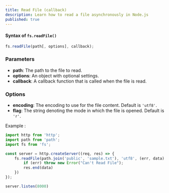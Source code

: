 ```yaml
---
title: Read File (callback)
description: Learn how to read a file asynchronously in Node.js
published: true
---
```


#### Syntax of `fs.readFile()`

```javascript
fs.readFile(path[, options], callback);
```

### Parameters

* **path**: The path to the file to read.
* **options**: An object with optional settings.
* **callback**: A callback function that is called when the file is read.

### Options

* **encoding**: The encoding to use for the file content. Default is `'utf8'`.
* **flag**: The string denoting the mode in which the file is opened. Default is `'r'`.


Example : 

```javascript
import http from 'http';
import path from 'path';
import fs from 'fs';

const server = http.createServer((req, res) => {
    fs.readFile(path.join('public', 'sample.txt'), 'utf8', (err, data) => {
        if (err) throw new Error("Can't Read File");
        res.end(data)
    })
});

server.listen(8000)
```
